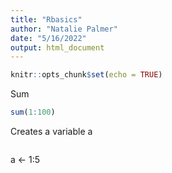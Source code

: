 ```yaml
---
title: "Rbasics"
author: "Natalie Palmer"
date: "5/16/2022"
output: html_document
---
```


```r
knitr::opts_chunk$set(echo = TRUE)
```

Sum

```r
sum(1:100)
```

Creates a variable a

```r

```

a <- 1:5
